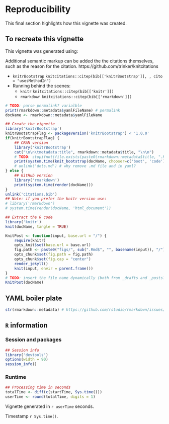 <!-- *** reproducibility *** 
NB: Do not add yaml code here, put it at the start of the top level Rmd 
-->

# Reproducibility
This final section highlights how this vignette was created.

## To recreate this vignette
This vignette was generated using:    

<!-- 
-->
Additional semantic markup can be added the the citations themselves, such as the reason for the citation. 
https://github.com/trinker/knitcitations 

* `knitrBootstrap` ` knitcitations::citep(bib[['knitrBootstrap']], , cito = "usesMethodIn")`
* Running behind the scenes:  
    * `knitr` ` knitcitations::citep(bib[['knitr']])` 
    * `rmarkdown` ` knitcitations::citep(bib[['rmarkdown']])` 

```r
# TODO: parse permalink? varialble
print(rmarkdown::metadata$yamlFileName) # permalink
docName <- rmarkdown::metadata$yamlFileName

## Create the vignette
library('knitrBootstrap') 
knitrBootstrapFlag <- packageVersion('knitrBootstrap') < '1.0.0'
if(knitrBootstrapFlag) {
    ## CRAN version
    library('knitrBootstrap')
    cat("\n\n\tmetadata:title", rmarkdown::metadata$title, "\n\n")
    # TODO: stopifnot(file.exists(paste0(rmarkdown::metadata$title, ".Rmd")))
    print(system.time(knit_bootstrap(docName, chooser=c('boot', 'code'), show_code = TRUE)))
    # unlink('dots.md') # why remove .md file and in yaml?
} else {
    ## GitHub version
    library('rmarkdown')
    print(system.time(render(docName)))
}
unlink('citations.bib')
## Note: if you prefer the knitr version use:
# library('rmarkdown')
# system.time(render(docName, 'html_document'))

## Extract the R code
library('knitr')
knit(docName, tangle = TRUE)

KnitPost <- function(input, base.url = "/") {
    require(knitr)
    opts_knit$set(base.url = base.url)
    fig.path <- paste0("figs/", sub(".Rmd$", "", basename(input)), "/")
    opts_chunk$set(fig.path = fig.path)
    opts_chunk$set(fig.cap = "center")
    render_jekyll()
    knit(input, envir = parent.frame())
}
# TODO: insert the file name dynamically (both from _drafts and _posts?)
KnitPost(docName)

```

## YAML boiler plate
```r
str(rmarkdown::metadata) # https://github.com/rstudio/rmarkdown/issues/260
```

## `R` information

### Session and packages
```r
## Session info
library('devtools')
options(width = 90)
session_info()
```

### Runtime 
```r
## Processing time in seconds
totalTime <- diff(c(startTime, Sys.time()))
userTime <- round(totalTime, digits = 1)
```
Vignette generated in `r userTime` seconds.   
<p>Timestamp `r Sys.time()`. <!-- Date the vignette was generated -->
